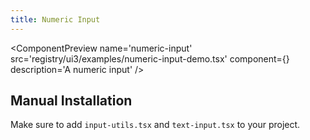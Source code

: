 ```yaml
---
title: Numeric Input
---
```



<ComponentPreview
  name='numeric-input'
  src='registry/ui3/examples/numeric-input-demo.tsx'
  component={<NumericInputDemo />}
  description='A numeric input'
/>

## Manual Installation

Make sure to add `input-utils.tsx` and `text-input.tsx` to your project.

<ComponentSource
  src='registry/ui3/ui/input/numeric-input.tsx'
  title='input/numeric-input.tsx'
  language='tsx'
/>
